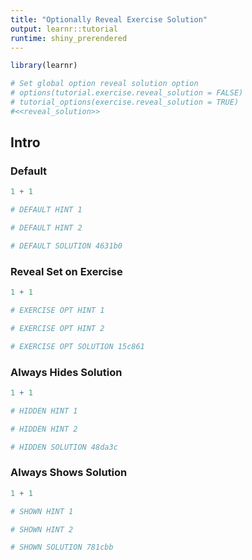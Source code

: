 ```yaml
---
title: "Optionally Reveal Exercise Solution"
output: learnr::tutorial
runtime: shiny_prerendered
---
```


```r
library(learnr)

# Set global option reveal solution option
# options(tutorial.exercise.reveal_solution = FALSE)
# tutorial_options(exercise.reveal_solution = TRUE)
#<<reveal_solution>>
```

## Intro

### Default

```r
1 + 1
```

```r
# DEFAULT HINT 1
```

```r
# DEFAULT HINT 2
```

```r
# DEFAULT SOLUTION 4631b0
```

### Reveal Set on Exercise

```r
1 + 1
```

```r
# EXERCISE OPT HINT 1
```

```r
# EXERCISE OPT HINT 2
```

```r
# EXERCISE OPT SOLUTION 15c861
```

### Always Hides Solution

```r
1 + 1
```

```r
# HIDDEN HINT 1
```

```r
# HIDDEN HINT 2
```

```r
# HIDDEN SOLUTION 48da3c
```

### Always Shows Solution

```r
1 + 1
```

```r
# SHOWN HINT 1
```

```r
# SHOWN HINT 2
```

```r
# SHOWN SOLUTION 781cbb
```
